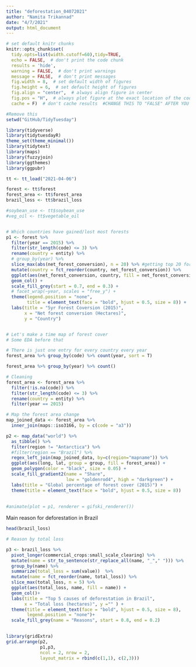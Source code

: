 ```yaml
---
title: "deforestation_04072021"
author: "Namita Trikannad"
date: "4/7/2021"
output: html_document
---
```


```r
# set default knitr chunks
knitr::opts_chunk$set(
  tidy.opts=list(width.cutoff=60),tidy=TRUE,
  echo = FALSE,  # don't print the code chunk
  results = 'hide',
  warning = FALSE,  # don't print warnings
  message = FALSE,  # don't print messages
  fig.width = 8,  # set default width of figures
  fig.height = 6,  # set default height of figures
  fig.align = "center",  # always align figure in center
  fig.pos = "H",  # always plot figure at the exact location of the code chunk
  cache = F)  # don't cache results  #CHANGE THIS TO "FALSE" AFTER YOU'RE DONE !!

#Remove this 
setwd("GitHub/TidyTuesday")
```


```r
library(tidyverse)
library(tidytuesdayR)
theme_set(theme_minimal())
library(tidytext)
library(maps)
library(fuzzyjoin)
library(ggthemes)
library(ggpubr)
```

```r
tt <- tt_load("2021-04-06")
```

```r
forest <- tt$forest
forest_area <- tt$forest_area
brazil_loss <- tt$brazil_loss

#soybean_use <- tt$soybean_use 
#veg_oil <- tt$vegetable_oil


# Which countries have gained/lost most forests 
p1 <- forest %>% 
  filter(year == 2015) %>%
  filter(str_length(code) <= 3) %>% 
  rename(country = entity) %>% 
  # group_by(year) %>% 
  slice_max(abs(net_forest_conversion), n = 20) %>% #getting top 20 forest gainers/losers each year 
  mutate(country = fct_reorder(country, net_forest_conversion)) %>%
  ggplot(aes(net_forest_conversion, country, fill = net_forest_conversion > 0)) +
  geom_col() +
  scale_fill_grey(start = 0.7, end = 0.3) +
  # facet_wrap(~year, scales = "free_y") +
  theme(legend.position = "none",
        title = element_text(face = "bold", hjust = 0.5, size = 8)) +
  labs(title = "5yr Forest Coversion (2015)",
       x = "Net forest conversion (Hectares)", 
       y = "Country")


# Let's make a time map of forest cover 
# Some EDA before that 

# There is just one entry for every country every year
forest_area %>% group_by(code) %>% count(year, sort = T) 

forest_area %>% group_by(year) %>% count() 

# Cleaning
forest_area <- forest_area %>% 
  filter(!is.na(code)) %>% 
  filter(str_length(code) <= 3) %>%
  rename(country = entity) %>% 
  filter(year == 2015) 

# Map the forest area change
map_joined_data <- forest_area %>%
  inner_join(maps::iso3166, by = c(code = "a3"))

p2 <- map_data("world") %>%
  as_tibble() %>% 
  filter(region != "Antarctica") %>% 
  #filter(region == "Brazil") %>%
  regex_left_join(map_joined_data, by=c(region="mapname")) %>% 
  ggplot(aes(long, lat, group = group, fill = forest_area)) + 
  geom_polygon(color = "black", size = 0.05) +
  scale_fill_gradient2(name = "Share", 
                       low = "goldenrod4", high = "darkgreen") +
  labs(title = "Global percentage of forest cover (2015)") +
  theme(title = element_text(face = "bold", hjust = 0.5, size = 8)) 
  
  
#animate(plot = p1, renderer = gifski_renderer())

```

Main reason for deforestation in Brazil 
```r
head(brazil_loss)

# Reason by total loss

p3 <- brazil_loss %>% 
  pivot_longer(commercial_crops:small_scale_clearing) %>% 
  mutate(name = str_to_sentence(str_replace_all(name, "_"," "))) %>% 
  group_by(name) %>% 
  summarize(total_loss = sum(value))  %>% 
  mutate(name = fct_reorder(name, total_loss)) %>% 
  slice_max(total_loss, n = 5) %>% 
  ggplot(aes(total_loss, name, fill = name)) +
  geom_col()+
  labs(title = "Top 5 causes of deforestation in Brazil",
       x = "Total loss (hectares)", y ="" ) +
  theme(title = element_text(face = "bold", hjust = 0.5, size = 8),
        legend.position = "none")+
  scale_fill_grey(name = "Reasons", start = 0.8, end = 0.2) 
  
```


```r
library(gridExtra)
grid.arrange(p2,
             p1,p3,
             ncol = 2, nrow = 2, 
             layout_matrix = rbind(c(1,1), c(2,3)))

```


